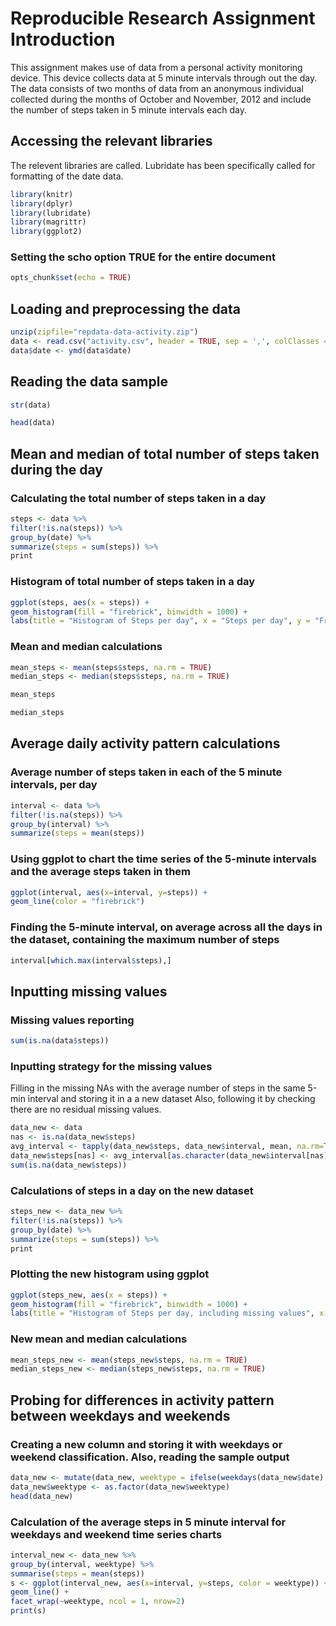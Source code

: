 # Reproducible Research Assignment Introduction

This assignment makes use of data from a personal activity monitoring device. This device collects data at 5 minute intervals through out the day. The data consists of two months of data from an anonymous individual collected during the months of October and November, 2012 and include the number of steps taken in 5 minute intervals each day.

## Accessing the relevant libraries

The relevent libraries are called. Lubridate has been specifically called for formatting of the date data.

```r
library(knitr)
library(dplyr)
library(lubridate)
library(magrittr)
library(ggplot2)
```

### Setting the scho option TRUE for the entire document

```r
opts_chunk$set(echo = TRUE)
```

## Loading and preprocessing the data

```r
unzip(zipfile="repdata-data-activity.zip")
data <- read.csv("activity.csv", header = TRUE, sep = ',', colClasses = c("numeric", "character","integer"))
data$date <- ymd(data$date)
```

## Reading the data sample
```r
str(data)
```

```r
head(data)
```

## Mean and median of total number of steps taken during the day

### Calculating the total number of steps taken in a day
```r
steps <- data %>%
filter(!is.na(steps)) %>%
group_by(date) %>%
summarize(steps = sum(steps)) %>%
print
```

### Histogram of total number of steps taken in a day
```r
ggplot(steps, aes(x = steps)) +
geom_histogram(fill = "firebrick", binwidth = 1000) +
labs(title = "Histogram of Steps per day", x = "Steps per day", y = "Frequency")
```

### Mean and median calculations
```r
mean_steps <- mean(steps$steps, na.rm = TRUE)
median_steps <- median(steps$steps, na.rm = TRUE)
```

```r
mean_steps
```

```r
median_steps
```

## Average daily activity pattern calculations

### Average number of steps taken in each of the 5 minute intervals, per day
```r
interval <- data %>%
filter(!is.na(steps)) %>%
group_by(interval) %>%
summarize(steps = mean(steps))
```

### Using ggplot to chart the time series of the 5-minute intervals and the average steps taken in them
```r
ggplot(interval, aes(x=interval, y=steps)) +
geom_line(color = "firebrick")
```

### Finding the 5-minute interval, on average across all the days in the dataset, containing the maximum number of steps
```r
interval[which.max(interval$steps),]
```

## Inputting missing values

### Missing values reporting

```r
sum(is.na(data$steps))
```

### Inputting strategy for the missing values 

Filling in the missing NAs with the average number of steps in the same 5-min interval and storing it in a a new dataset
Also, following it by checking there are no residual missing values.

```r
data_new <- data
nas <- is.na(data_new$steps)
avg_interval <- tapply(data_new$steps, data_new$interval, mean, na.rm=TRUE, simplify=TRUE)
data_new$steps[nas] <- avg_interval[as.character(data_new$interval[nas])]
sum(is.na(data_new$steps))
```

### Calculations of steps in a day on the new dataset 
```r
steps_new <- data_new %>%
filter(!is.na(steps)) %>%
group_by(date) %>%
summarize(steps = sum(steps)) %>%
print
```

### Plotting the new histogram using ggplot
```r
ggplot(steps_new, aes(x = steps)) +
geom_histogram(fill = "firebrick", binwidth = 1000) +
labs(title = "Histogram of Steps per day, including missing values", x = "Steps per day", y = "Frequency")
```

### New mean and median calculations
```r
mean_steps_new <- mean(steps_new$steps, na.rm = TRUE)
median_steps_new <- median(steps_new$steps, na.rm = TRUE)
```

## Probing for differences in activity pattern between weekdays and weekends

### Creating a new column and storing it with weekdays or weekend classification. Also, reading the sample output
```r
data_new <- mutate(data_new, weektype = ifelse(weekdays(data_new$date) == "Saturday" | weekdays(data_new$date) == "Sunday", "weekend", "weekday"))
data_new$weektype <- as.factor(data_new$weektype)
head(data_new)
```

### Calculation of the average steps in 5 minute interval for weekdays and weekend time series charts
```r
interval_new <- data_new %>%
group_by(interval, weektype) %>%
summarise(steps = mean(steps))
s <- ggplot(interval_new, aes(x=interval, y=steps, color = weektype)) +
geom_line() +
facet_wrap(~weektype, ncol = 1, nrow=2)
print(s)
```

  




